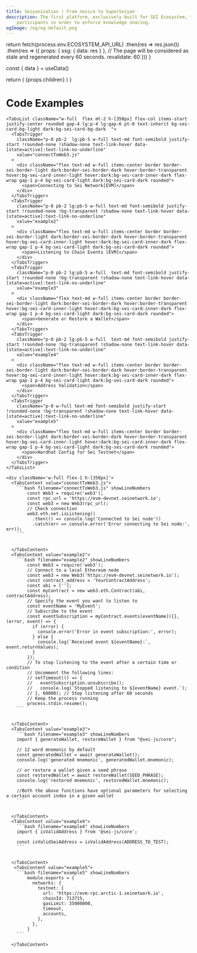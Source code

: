 ```yaml
---
title: Seiyanization | From novice to SuperSeiyan
description: The first platform, exclusively built for SEI Ecosystem, to present collaborative effort of all ecosystem
    participants in order to enforce knowledge sharing.
ogImage: /og/og-default.png
---
```



  return fetch(process.env.ECOSYSTEM_API_URL)
    .then(res => res.json())
    .then(res => ({
      props: {
        ssg: {
          data: res
        }
      },
      // The page will be considered as stale and regenerated every 60 seconds.
      revalidate: 60
    }))
}


  const { data } = useData()

  return (
  <HomePage data={data}>
  {props.children}
  </HomePage>
  )
}

<Page>
 <div className="max-w-screen flex flex-col justify-center gap-4 w-full h-full">
    <h1 className="text-2xl font-semibold">Code Examples</h1>
    <Tabs className="flex flex-col md:flex-row gap-4 items-start h-[300px]" defaultValue="connectToWeb3.js">


    <TabsList className="w-full  flex mt-2 h-[350px] flex-col items-start justify-center rounded gap-4 lg:p-4 lg:gap-6 pt-0 text-inherit bg-sei-card-bg-light dark:bg-sei-card-bg-dark  ">
      <TabsTrigger
        className="p-0 pb-2  lg:pb-5 w-full text-md font-semibold justify-start !rounded-none !shadow-none text-link-hover data-[state=active]:text-link-no-underline"
        value="connectToWeb3.js"
      >
        <div className="flex text-md w-full items-center border border-sei-border-light dark:border-sei-border-dark hover:border-transparent hover:bg-sei-card-inner-light hover:dark:bg-sei-card-inner-dark flex-wrap gap-1 p-4 bg-sei-card-light dark:bg-sei-card-dark rounded">
          <span>Connecting to Sei Network[EVM]</span>
        </div>
      </TabsTrigger>
      <TabsTrigger
        className="p-0 pb-2 lg:pb-5 w-full text-md font-semibold justify-start !rounded-none !bg-transparent !shadow-none text-link-hover data-[state=active]:text-link-no-underline"
        value="example2"
      >
        <div className="flex text-md w-full items-center border border-sei-border-light dark:border-sei-border-dark hover:border-transparent hover:bg-sei-card-inner-light hover:dark:bg-sei-card-inner-dark flex-wrap gap-1 p-4 bg-sei-card-light dark:bg-sei-card-dark rounded">
          <span>Listening to Chain Events [EVM]</span>
        </div>
      </TabsTrigger>
      <TabsTrigger
        className="p-0 pb-2 lg:pb-5 w-full  text-md font-semibold justify-start !rounded-none !bg-transparent !shadow-none text-link-hover data-[state=active]:text-link-no-underline"
        value="example3"
      >
        <div className="flex text-md w-full items-center border border-sei-border-light dark:border-sei-border-dark hover:border-transparent hover:bg-sei-card-inner-light hover:dark:bg-sei-card-inner-dark flex-wrap gap-1 p-4 bg-sei-card-light dark:bg-sei-card-dark rounded">
          <span>Generate or Restore a Wallet</span>
        </div>
      </TabsTrigger>
      <TabsTrigger
        className="p-0 pb-2 lg:pb-5 w-full  text-md font-semibold justify-start !rounded-none !bg-transparent !shadow-none text-link-hover data-[state=active]:text-link-no-underline"
        value="example4"
      >
        <div className="flex text-md w-full items-center border border-sei-border-light dark:border-sei-border-dark hover:border-transparent hover:bg-sei-card-inner-light hover:dark:bg-sei-card-inner-dark flex-wrap gap-1 p-4 bg-sei-card-light dark:bg-sei-card-dark rounded">
          <span>Address Validation</span>
        </div>
      </TabsTrigger>
      <TabsTrigger
        className="p-0 w-full text-md font-semibold justify-start !rounded-none !bg-transparent !shadow-none text-link-hover data-[state=active]:text-link-no-underline"
        value="example5"
      >
        <div className="flex text-md w-full items-center border border-sei-border-light dark:border-sei-border-dark hover:border-transparent hover:bg-sei-card-inner-light hover:dark:bg-sei-card-inner-dark flex-wrap gap-1 p-4 bg-sei-card-light dark:bg-sei-card-dark rounded">
          <span>Hardhat Config for Sei Testnet</span>
        </div>
      </TabsTrigger>
    </TabsList>

    <div className='w-full flex-1 h-[350px]'>
      <TabsContent value="connectToWeb3.js">
        ```bash filename="connectToWeb3.js" showLineNumbers
            const Web3 = require('web3');
            const rpc_url = 'https://evm-devnet.seinetwork.io';
            const web3 = new Web3(rpc_url);
            // Check connection
            web3.eth.net.isListening()
              .then(() => console.log('Connected to Sei node'))
              .catch(err => console.error('Error connecting to Sei node:', err));
        ```


      </TabsContent>
      <TabsContent value="example2">
        ```bash filename="example2" showLineNumbers
            const Web3 = require('web3');
            // Connect to a local Ethereum node
            const web3 = new Web3('https://evm-devnet.seinetwork.io');
            const contract_address = 'YourContractAddress';
            const abi = [''];
            const myContract = new web3.eth.Contract(abi, contractAddress);
            // Specify the event you want to listen to
            const eventName = 'MyEvent';
            // Subscribe to the event
            const eventSubscription = myContract.events[eventName]({}, (error, event) => {
              if (error) {
                console.error('Error in event subscription:', error);
              } else {
                console.log(`Received event ${eventName}:`, event.returnValues);
              }
            });
            // To stop listening to the event after a certain time or condition
            // Uncomment the following lines:
            // setTimeout(() => {
            //   eventSubscription.unsubscribe();
            //   console.log(`Stopped listening to ${eventName} event.`);
            // }, 60000); // Stop listening after 60 seconds
            // Keep the process running
            process.stdin.resume();
        ```


      </TabsContent>
      <TabsContent value="example3">
        ```bash filename="example3" showLineNumbers
        import { generateWallet, restoreWallet } from "@sei-js/core";

        // 12 word mnemonic by default
        const generatedWallet = await generateWallet();
        console.log('generated mnemonic', generatedWallet.mnemonic);

        // or restore a wallet given a seed phrase
        const restoredWallet = await restoreWallet(SEED_PHRASE);
        console.log('restored mnemonic', restoredWallet.mnemonic);

        //Both the above functions have optional parameters for selecting a certain account index in a given wallet
        ```


      </TabsContent>
      <TabsContent value="example4">
        ```bash filename="example4" showLineNumbers
        import { isValidAddress } from '@sei-js/core';

        const isValidSeiAddress = isValidAddress(ADDRESS_TO_TEST);
        ```


      </TabsContent>
       <TabsContent value="example5">
        ```bash filename="example5" showLineNumbers
            module.exports = {
              networks: {
                testnet: {
                  url: 'https://evm-rpc.arctic-1.seinetwork.io',
                  chainId: 713715,
                  gasLimit: 35000000,
                  timeout,
                  accounts,
                },
              },
            }
        ```

      </TabsContent>
  </div>
  </Tabs>
</div>
</Page>
